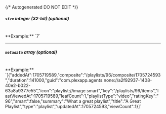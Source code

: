 {/* Autogenerated DO NOT EDIT  */}
##### `size` _integer (32-bit) (optional)_
<br/>
**Example:** `7`

---
##### `metadata` _array (optional)_
<br/>
**Example:** `[{"addedAt":1705719589,"composite":"/playlists/96/composite/1705724593","duration":141000,"guid":"com.plexapp.agents.none://a2f92937-1408-40e2-b022-63a8a9377e55","icon":"playlist://image.smart","key":"/playlists/96/items","lastViewedAt":1705719589,"leafCount":1,"playlistType":"video","ratingKey":"96","smart":false,"summary":"What a great playlist","title":"A Great Playlist","type":"playlist","updatedAt":1705724593,"viewCount":1}]`



